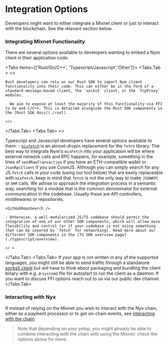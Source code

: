 
# Integration Options
Developers might want to either integrate a Mixnet client or just to interact with the blockchain. See the relevant section below.

### Integrating Mixnet Functionality
There are several options available to developers wanting to embed a Nym client in their application code.

<Tabs items={['Rust/Go/C++', 'Typescript/Javascript','Other']}>
  <Tabs.Tab >
    <>

    Rust developers can rely on our Rust SDK to import Nym client functionality into their code. This can either be in the form of a standard message-based client, the `socks5` client, or the `TcpProxy` modules.

      We aim to expose at least the majority of this functionality via FFI to Go and C/C++. This is detailed alongside the Rust SDK components in the [Rust SDK docs](./rust).

    </>
  </Tabs.Tab>
  <Tabs.Tab>
  <>

  Typescript and Javascript developers have several options avaliable to them:
      - [`mixfetch`](./typescript/examples/mix-fetch) is an almost-dropin replacement for the `fetch` library. The best way to integrate Nym's `mixFetch` into your application will be where external network calls and RPC happens, for example, something in the lines of `sendRawTransaction` if you have an ETH-compatible wallet or `JsonRpcClient` if you use CosmJS. Although you can simply search for any JS `fetch` calls in your code (using our tool below) that are easily replaceable with `mixFetch`, keep in mind that `fetch` is not the only way to make `JSONRPC` or `XHR` calls. We advise to approach the integration process in a semantic way, searching for a module that is the common denominator for external communication in the codebase. Usually these are API controllers, middlewares or repositories.

    <GitHubRepoSearch />

    - Otherwise, a well-modularized JS/TS codebase should permit the integration of one of our other SDK components, which will allow more flexibility and control (or if your codebase is not using something that can be covered by `fetch` for networking). Read more about our different SDK components in the [TS SDK overview page](./typescript/overview).

    </ >
  </Tabs.Tab>
  <Tabs.Tab> If your app is not written in any of the supported languages, you might still be able to send traffic through a standalone [socks5 client](./clients/socks5) but will have to think about packaging and bundling the client binary with e.g. a `systemd` file for autostart to run the client as a daemon. If you want to discuss FFI options reach out to us via our public dev channel. </Tabs.Tab>
</Tabs>

### Interacting with Nyx

If instead of relying on the Mixnet you wish to interact with the Nyx chain, either as a payment processor or to get on-chain events, see [interacting with the chain](./chain).

> Note that depending on your setup, you might already be able to combine interacting with the chain with using the Mixnet: check the options above for more.

